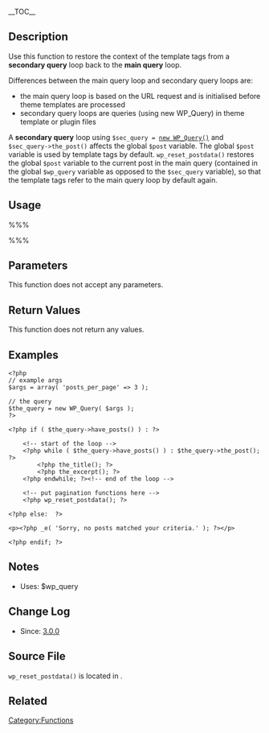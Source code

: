 {{Languages|
{{en|Function Reference/wp reset postdata}}
{{it|Riferimento funzioni/wp reset postdata}}
{{ja|関数リファレンス/wp reset postdata}}
}}
__TOC__
==Description==

Use this function to restore the context of the template tags from a '''secondary query''' loop back to the '''main query''' loop. 

Differences between the main query loop and secondary query loops are:
* the main query loop is based on the URL request and is initialised before theme templates are processed
* secondary query loops are queries (using new WP_Query) in theme template or plugin files

A '''secondary query''' loop using <tt> $sec_query = [[Function_Reference/WP_Query|new WP_Query()]]</tt> and <tt> $sec_query->the_post() </tt> affects the global <tt> $post</tt> variable. The global <tt> $post</tt> variable is used by template tags by default. <tt> wp_reset_postdata()</tt> restores the global <tt> $post</tt> variable to the current post in the main query (contained in the global <tt> $wp_query</tt> variable as opposed to the <tt> $sec_query</tt> variable), so that the template tags refer to the main query loop by default again.

==Usage==

%%%<?php wp_reset_postdata(); ?>%%%

==Parameters==

This function does not accept any parameters.

==Return Values==

This function does not return any values.

==Examples==

<pre>
<?php
// example args
$args = array( 'posts_per_page' => 3 );

// the query
$the_query = new WP_Query( $args );
?>

<?php if ( $the_query->have_posts() ) : ?>

	<!-- start of the loop -->
	<?php while ( $the_query->have_posts() ) : $the_query->the_post(); ?>
		<?php the_title(); ?>
		<?php the_excerpt(); ?>
	<?php endwhile; ?><!-- end of the loop -->

	<!-- put pagination functions here -->
	<?php wp_reset_postdata(); ?>

<?php else:  ?>

<p><?php _e( 'Sorry, no posts matched your criteria.' ); ?></p>

<?php endif; ?>
</pre>

==Notes==

* Uses: $wp_query

==Change Log==

* Since: [[Version 3.0|3.0.0]]

==Source File==

<tt>wp_reset_postdata()</tt> is located in {{Trac|wp-includes/query.php}}.

==Related==

{{Query Tags}}
{{Tag Footer}}

[[Category:Functions]]